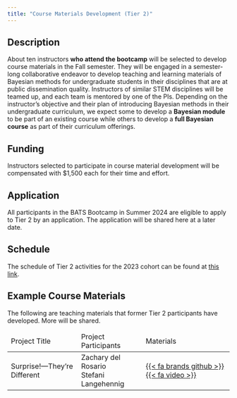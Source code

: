 ```yaml
---
title: "Course Materials Development (Tier 2)"
---
```


## Description

About ten instructors **who attend the bootcamp** will be selected to develop course materials in the Fall semester. They will be engaged in a semester-long collaborative endeavor to develop teaching and learning materials of Bayesian methods for undergraduate students in their disciplines that are at public dissemination quality. Instructors of similar STEM disciplines will be teamed up, and each team is mentored by one of the PIs. Depending on the instructor’s objective and their plan of introducing Bayesian methods in their undergraduate curriculum, we expect some to develop a **Bayesian module** to be part of an existing course while others to develop a **full Bayesian course** as part of their curriculum offerings. 

## Funding

Instructors selected to participate in course material development will be compensated with $1,500 each for their time and effort.  

## Application

All participants in the BATS Bootcamp in Summer 2024 are eligible to apply to Tier 2 by an application. The application will be shared here at a later date. 

## Schedule

The schedule of Tier 2 activities for the 2023 cohort can be found at [this link](https://bayes-bats.github.io/tier2-schedule/).

## Example Course Materials

The following are teaching materials that former Tier 2 participants have developed. More will be shared.


<table class="table table-bordered">

<thead>
<td> Project Title</td>
<td> Project Participants</td>
<td> Materials</td>

</thead>

  <tr>
  
  <td> Surprise!---They're Different &nbsp; </td>
    <td>
    Zachary del Rosario <br>
    Stefani Langehennig  &nbsp;
    </td>
    
    <td>
    
   [{{< fa brands github >}}](https://github.com/bayes-bats/tier2-freq-bayes)
 [{{< fa video >}}](https://www.youtube.com/watch?v=dwNLcFqQqnE)
    </td>
</td>
  </tr>

</table>

<link rel="stylesheet" href="path/to/font-awesome/css/font-awesome.min.css">
